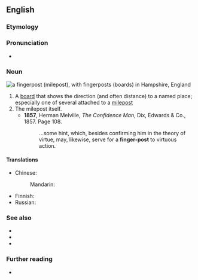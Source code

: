 ==English==

===Etymology===
{{compound|en|finger|post}}

===Pronunciation===
* {{a|UK}} {{IPA|en|/ˈfɪŋ.ɡə(ɹ)ˌpəʊst/}}

===Noun===
[[File:Fingerpost at Chawton.jpg|thumb|right|a '''fingerpost''' (milepost), with '''fingerposts''' (boards) in Hampshire, England]]
{{en-noun}}

# A [[board]] that shows the direction (and often distance) to a named place; especially one of several attached to a [[milepost]]
# The milepost itself.
#* '''1857''', Herman Melville, ''The Confidence Man'',  Dix, Edwards & Co., 1857. Page 108.
#*: ...some hint, which, besides confirming him in the theory of virtue, may, likewise, serve for a '''finger-post''' to virtuous action.

====Translations====
{{trans-top|board that shows the direction to a named place}}
* Chinese:
*: Mandarin: {{t-needed|cmn}}
{{trans-mid}}
* Finnish: {{t+|fi|tienviitta}}
* Russian: {{t-needed|ru}}
{{trans-bottom}}

{{trans-see|the milepost itself|milepost}}

===See also===
* {{l|en|guidepost}}
* {{l|en|signpost}}
* {{l|en|waymark}}

===Further reading===
* {{pedialite}}